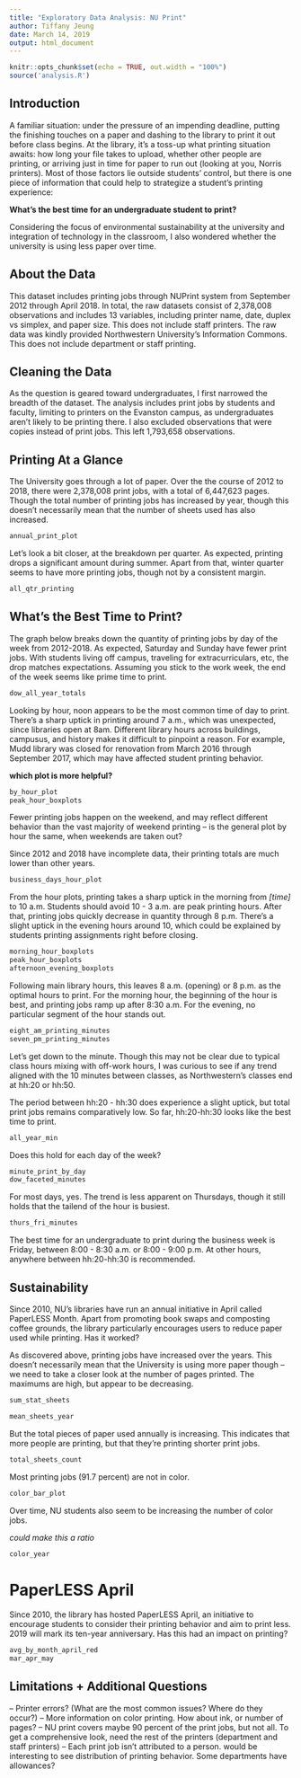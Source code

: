 ```yaml
---
title: "Exploratory Data Analysis: NU Print"
author: Tiffany Jeung
date: March 14, 2019
output: html_document
---
```


```r
knitr::opts_chunk$set(echo = TRUE, out.width = "100%")
source('analysis.R')
```


## Introduction
A familiar situation: under the pressure of an impending deadline, putting the finishing touches on a paper and dashing to the library to print it out before class begins. At the library, it's a toss-up what printing situation awaits: how long your file takes to upload, whether other people are printing, or arriving just in time for paper to run out (looking at you, Norris printers). Most of those factors lie outside students' control, but there is one piece of information that could help to strategize a student's printing experience: 

**What's the best time for an undergraduate student to print?** 

Considering the focus of environmental sustainability at the university and integration of technology in the classroom, I also wondered whether the university is using less paper over time.

## About the Data

This dataset includes printing jobs through NUPrint system from September 2012 through April 2018. In total, the raw datasets consist of 2,378,008 observations and includes 13 variables, including printer name, date, duplex vs simplex, and paper size. This does not include staff printers. The raw data was kindly provided Northwestern University's Information Commons. This does not include department or staff printing.

## Cleaning the Data

As the question is geared toward undergraduates, I first narrowed the breadth of the dataset. The analysis includes print jobs by students and faculty, limiting to printers on the Evanston campus, as undergraduates aren't likely to be printing there. I also excluded observations that were copies instead of print jobs. This left 1,793,658 observations.

## Printing At a Glance

The University goes through a lot of paper. Over the the course of 2012 to 2018, there were 2,378,008 print jobs, with a total of 6,447,623 pages. Though the total number of printing jobs has increased by year, though this doesn't necessarily mean that the number of sheets used has also increased.

```r
annual_print_plot
```

Let's look a bit closer, at the breakdown per quarter. As expected, printing drops a significant amount during summer. Apart from that, winter quarter seems to have more printing jobs, though not by a consistent margin. 

```r
all_qtr_printing
```


## What's the Best Time to Print?

The graph below breaks down the quantity of printing jobs by day of the week from 2012-2018. As expected, Saturday and Sunday have fewer print jobs. With students living off campus,  traveling for extracurriculars, etc, the drop matches expectations. Assuming you stick to the work week, the end of the week seems like prime time to print.

```r
dow_all_year_totals
```

Looking by hour, noon appears to be the most common time of day to print. There's a sharp uptick in printing around 7 a.m., which was unexpected, since libraries open at 8am. Different library hours across buildings, campusus, and history makes it difficult to pinpoint a reason. For example, Mudd library was closed for renovation from March 2016 through September 2017, which may have affected student printing behavior. 

**which plot is more helpful?**


```r
by_hour_plot
peak_hour_boxplots
```

Fewer printing jobs happen on the weekend, and may reflect different behavior than the vast majority of weekend printing -- is the general plot by hour the same, when weekends are taken out?

Since 2012 and 2018 have incomplete data, their printing totals are much lower than other years.

```r
business_days_hour_plot
```

From the hour plots, printing takes a sharp uptick in the morning from *[time]* to 10 a.m. Students should avoid 10 - 3 a.m. are peak printing hours. After that, printing jobs quickly decrease in quantity through 8 p.m. There's a slight uptick in the evening hours around 10, which could be explained by students printing assignments right before closing.

```r
morning_hour_boxplots
peak_hour_boxplots
afternoon_evening_boxplots
```

Following main library hours, this leaves 8 a.m. (opening) or 8 p.m. as the optimal hours to print. For the morning hour, the beginning of the hour is best, and printing jobs ramp up after 8:30 a.m. For the evening, no particular segment of the hour stands out.

```r
eight_am_printing_minutes
seven_pm_printing_minutes
```

Let's get down to the minute. Though this may not be clear due to typical class hours mixing with off-work hours, I was curious to see if any trend aligned with the 10 minutes between classes, as Northwestern's classes end at hh:20 or hh:50.

The period between hh:20 - hh:30 does experience a slight uptick, but total print jobs remains comparatively low. So far, hh:20-hh:30 looks like the best time to print.

```r
all_year_min
```

Does this hold for each day of the week?

```r
minute_print_by_day
dow_faceted_minutes
```

For most days, yes. The trend is less apparent on Thursdays, though it still holds that the tailend of the hour is busiest.

```r
thurs_fri_minutes
```

The best time for an undergraduate to print during the business week is Friday, between 8:00 - 8:30 a.m. or 8:00 - 9:00 p.m. At other hours, anywhere between hh:20-hh:30 is recommended.

## Sustainability 
Since 2010, NU's libraries have run an annual initiative in April called PaperLESS Month. Apart from promoting book swaps and composting coffee grounds, the library particularly encourages users to reduce paper used while printing. Has it worked?

As discovered above, printing jobs have increased over the years. This doesn't necessarily mean that the University is using more paper though -- we need to take a closer look at the number of pages printed. The maximums are high, but appear to be decreasing. 

```r
sum_stat_sheets
```



```r
mean_sheets_year
```

But the total pieces of paper used annually is increasing. This indicates that more people are printing, but that they're printing shorter print jobs.

```r
total_sheets_count
```

Most printing jobs (91.7 percent) are not in color.

```r
color_bar_plot
```

Over time, NU students also seem to be increasing the number of color jobs.

*could make this a ratio*
```r
color_year
```

# PaperLESS April
Since 2010, the library has hosted PaperLESS April, an initiative to encourage students to consider their printing behavior and aim to print less. 2019 will mark its ten-year anniversary. Has this had an impact on printing?

```r
avg_by_month_april_red
mar_apr_may
```


## Limitations + Additional Questions

-- Printer errors? (What are the most common issues? Where do they occur?)
-- More information on color printing. How about ink, or number of pages?
-- NU print covers maybe 90 percent of the print jobs, but not all. To get a comprehensive look, need the rest of the printers (department and staff printers)
-- Each print job isn't attributed to a person. would be interesting to see distribution of printing behavior. Some departments have allowances?


